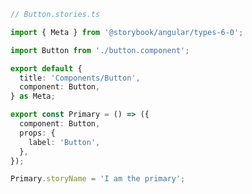 ```ts
// Button.stories.ts

import { Meta } from '@storybook/angular/types-6-0';

import Button from './button.component';

export default {
  title: 'Components/Button',
  component: Button,
} as Meta;

export const Primary = () => ({
  component: Button,
  props: {
    label: 'Button',
  },
});

Primary.storyName = 'I am the primary';
```
